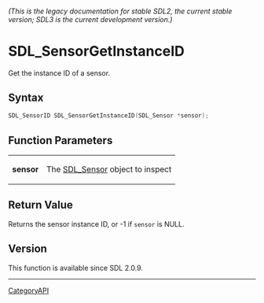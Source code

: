 ====== (This is the legacy documentation for stable SDL2, the current stable version; SDL3 is the current development version.) ======
= SDL_SensorGetInstanceID =

Get the instance ID of a sensor.

== Syntax ==

<syntaxhighlight lang='c'>
SDL_SensorID SDL_SensorGetInstanceID(SDL_Sensor *sensor);
</syntaxhighlight>

== Function Parameters ==

{|
|'''sensor'''
|The [[SDL_Sensor]] object to inspect
|}

== Return Value ==

Returns the sensor instance ID, or -1 if <code>sensor</code> is NULL.

== Version ==

This function is available since SDL 2.0.9.

----
[[CategoryAPI]]


